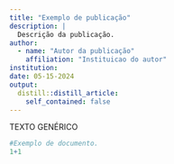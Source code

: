 ```yaml
---
title: "Exemplo de publicação"
description: |
  Descrição da publicação.
author: 
  - name: "Autor da publicação"
    affiliation: "Instituicao do autor"
institution:
date: 05-15-2024
output:
  distill::distill_article:
    self_contained: false
---
```


TEXTO GENÉRICO

```r
#Exemplo de documento.
1+1
```

